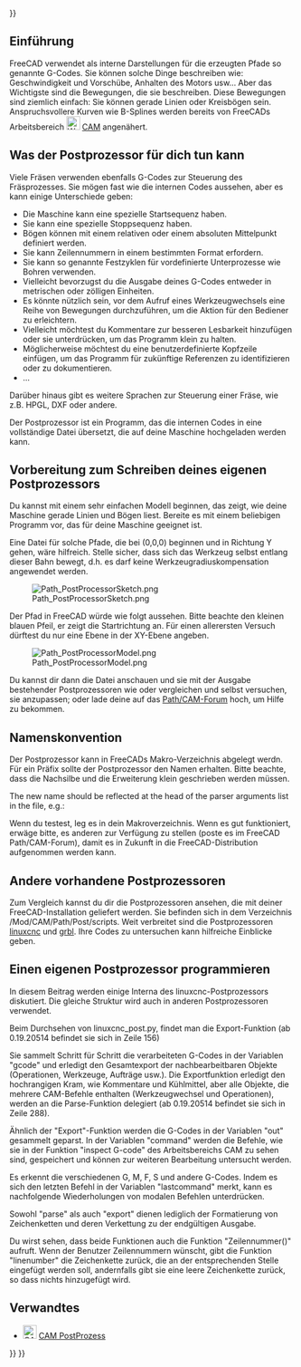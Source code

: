 <languages/>
{{UnfinishedDocu{{#translation:}}}}

{{Docnav/de
|[[CAM_SetupSheet/de|SetupSheet]]
|[[CAM_fourth_axis/de|Fourth axis]]
|[[CAM_Workbench/de|CAM]]
|IconL=
|IconR=
|IconC=Workbench_CAM.svg
}}

{{TOCright}}

<span id="Introduction"></span>
==Einführung==

FreeCAD verwendet als interne Darstellungen für die erzeugten Pfade so genannte G-Codes. Sie können solche Dinge beschreiben wie: Geschwindigkeit und Vorschübe, Anhalten des Motors usw... Aber das Wichtigste sind die Bewegungen, die sie beschreiben. Diese Bewegungen sind ziemlich einfach: Sie können gerade Linien oder Kreisbögen sein. Anspruchsvollere Kurven wie B-Splines werden bereits von FreeCADs Arbeitsbereich [[Image:Workbench_CAM.svg|24px]] [[CAM_Workbench/de|CAM]] angenähert.

<span id="What_the_postprocessor_can_do_for_you"></span>
==Was der Postprozessor für dich tun kann==

Viele Fräsen verwenden ebenfalls G-Codes zur Steuerung des Fräsprozesses. Sie mögen fast wie die internen Codes aussehen, aber es kann einige Unterschiede geben:
* Die Maschine kann eine spezielle Startsequenz haben.
* Sie kann eine spezielle Stoppsequenz haben.
* Bögen können mit einem relativen oder einem absoluten Mittelpunkt definiert werden.
* Sie kann Zeilennummern in einem bestimmten Format erfordern.
* Sie kann so genannte Festzyklen für vordefinierte Unterprozesse wie Bohren verwenden.
* Vielleicht bevorzugst du die Ausgabe deines G-Codes entweder in metrischen oder zölligen Einheiten.
* Es könnte nützlich sein, vor dem Aufruf eines Werkzeugwechsels eine Reihe von Bewegungen durchzuführen, um die Aktion für den Bediener zu erleichtern.
* Vielleicht möchtest du Kommentare zur besseren Lesbarkeit hinzufügen oder sie unterdrücken, um das Programm klein zu halten.
* Möglicherweise möchtest du eine benutzerdefinierte Kopfzeile einfügen, um das Programm für zukünftige Referenzen zu identifizieren oder zu dokumentieren.
* ...

Darüber hinaus gibt es weitere Sprachen zur Steuerung einer Fräse, wie z.B. HPGL, DXF oder andere.

Der Postprozessor ist ein Programm, das die internen Codes in eine vollständige Datei übersetzt, die auf deine Maschine hochgeladen werden kann.

<span id="Preparation_for_writing_your_own_postprocessor"></span>
==Vorbereitung zum Schreiben deines eigenen Postprozessors==

Du kannst mit einem sehr einfachen Modell beginnen, das zeigt, wie deine Maschine gerade Linien und Bögen liest. Bereite es mit einem beliebigen Programm vor, das für deine Maschine geeignet ist.

Eine Datei für solche Pfade, die bei (0,0,0) beginnen und in Richtung Y gehen, wäre hilfreich. Stelle sicher, dass sich das Werkzeug selbst entlang dieser Bahn bewegt, d.h. es darf keine Werkzeugradiuskompensation angewendet werden.

[[File:Path_PostProcessorSketch.png]]

Der Pfad in FreeCAD würde wie folgt aussehen. Bitte beachte den kleinen blauen Pfeil, er zeigt die Startrichtung an. Für einen allerersten Versuch dürftest du nur eine Ebene in der XY-Ebene angeben.

[[File:Path PostProcessorModel.png]]

Du kannst dir dann die Datei anschauen und sie mit der Ausgabe bestehender Postprozessoren wie {{FileName|linux_cnc_post.py}} oder {{FileName|grbl_post.py}} vergleichen und selbst versuchen, sie anzupassen; oder lade deine auf das [https://forum.freecadweb.org/viewforum.php?f=15 Path/CAM-Forum] hoch, um Hilfe zu bekommen.

<span id="Naming_convention"></span>
==Namenskonvention==

Der Postprozessor kann in FreeCADs Makro-Verzeichnis abgelegt werdn. Für ein Präfix {{FileName|<filename>}} sollte der Postprozessor den Namen {{FileName|<filename>_post.py}} erhalten. Bitte beachte, dass die Nachsilbe und die Erweiterung {{FileName|_post.py}} klein geschrieben werden müssen.

The new name should be reflected at the head of the parser arguments list in the {{FileName|<filename>_post.py}} file, e.g.:

{{Code|lang=text|code=
parser = argparse.ArgumentParser(prog="grbl", add_help=False)
}}

Wenn du testest, leg es in dein Makroverzeichnis. Wenn es gut funktioniert, erwäge bitte, es anderen zur Verfügung zu stellen (poste es im FreeCAD Path/CAM-Forum), damit es in Zukunft in die FreeCAD-Distribution aufgenommen werden kann.

<span id="Other_existing_postprocessors"></span>
==Andere vorhandene Postprozessoren ==

Zum Vergleich kannst du dir die Postprozessoren ansehen, die mit deiner FreeCAD-Installation geliefert werden. Sie befinden sich in dem Verzeichnis <Pfad_zu_deiner_FreeCAD-Distribution>/Mod/CAM/Path/Post/scripts. Weit verbreitet sind die Postprozessoren [http://linuxcnc.org/ linuxcnc] und [https://github.com/grbl/grbl grbl]. Ihre Codes zu untersuchen kann hilfreiche Einblicke geben.

<span id="Programming_your_own_postprocessor"></span>
==Einen eigenen Postprozessor programmieren==

In diesem Beitrag werden einige Interna des linuxcnc-Postprozessors diskutiert. Die gleiche Struktur wird auch in anderen Postprozessoren verwendet.

Beim Durchsehen von linuxcnc_post.py, findet man die Export-Funktion (ab 0.19.20514 befindet sie sich in Zeile 156)

{{Code|code=
def export(objectslist, filename, argstring):
    # pylint: disable=global-statement
    ...
    gcode = ""
    ...
    ...
}}

Sie sammelt Schritt für Schritt die verarbeiteten G-Codes in der Variablen "gcode" und erledigt den Gesamtexport der nachbearbeitbaren Objekte (Operationen, Werkzeuge, Aufträge usw.).
Die Exportfunktion erledigt den hochrangigen Kram, wie Kommentare und Kühlmittel, aber alle Objekte, die mehrere CAM-Befehle enthalten (Werkzeugwechsel und Operationen), werden an die Parse-Funktion delegiert (ab 0.19.20514 befindet sie sich in Zeile 288).

{{Code|code=
def parse(pathobj):
    ...
    out = ""
    lastcommand = None
    ...
    ...
}}

Ähnlich der "Export"-Funktion werden die G-Codes in der Variablen "out" gesammelt geparst. In der Variablen "command" werden die Befehle, wie sie in der Funktion "inspect G-code" des Arbeitsbereichs CAM zu sehen sind, gespeichert und können zur weiteren Bearbeitung untersucht werden.

{{Code|code=
        for c in pathobj.Path.Commands:

            command = c.Name
}}

Es erkennt die verschiedenen G, M, F, S und andere G-Codes. Indem es sich den letzten Befehl in der Variablen "lastcommand" merkt, kann es nachfolgende Wiederholungen von modalen Befehlen unterdrücken.

Sowohl "parse" als auch "export" dienen lediglich der Formatierung von Zeichenketten und deren Verkettung zu der endgültigen Ausgabe.

Du wirst sehen, dass beide Funktionen auch die Funktion "Zeilennummer()" aufruft. Wenn der Benutzer Zeilennummern wünscht, gibt die Funktion "linenumber" die Zeichenkette zurück, die an der entsprechenden Stelle eingefügt werden soll, andernfalls gibt sie eine leere Zeichenkette zurück, so dass nichts hinzugefügt wird.

<span id="Related"></span>
==Verwandtes==

* [[Image:CAM_Post.svg|24px]] [[CAM_Post/de|CAM PostProzess]]


{{Docnav/de
|[[CAM_SetupSheet/de|SetupSheet]]
|[[CAM_fourth_axis/de|Fourth axis]]
|[[CAM_Workbench/de|CAM]]
|IconL=
|IconR=
|IconC=Workbench_CAM.svg
}}

{{CAM_Tools_navi{{#translation:}}}}
{{Userdocnavi{{#translation:}}}}